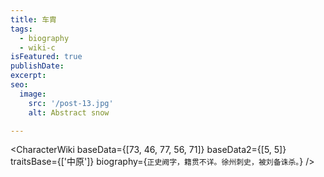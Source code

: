 ```yaml
---
title: 车胄
tags:
  - biography
  - wiki-c
isFeatured: true
publishDate:
excerpt:
seo:
  image:
    src: '/post-13.jpg'
    alt: Abstract snow

---
```



<CharacterWiki
  baseData={[73, 46, 77, 56, 71]}
  baseData2={[5, 5]}
  traitsBase={['中原']}
  biography={`正史阙字，籍贯不详。徐州刺史，被刘备诛杀。`}
/>
